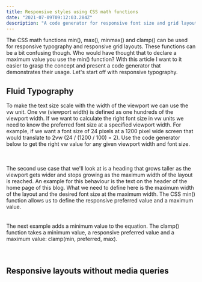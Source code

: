 ```yaml
---
title: Responsive styles using CSS math functions
date: "2021-07-09T09:12:03.284Z"
description: "A code generator for responsive font size and grid layouts"
---
```



The CSS math functions min(), max(), minmax() and clamp() can be used for responsive typography and
responsive grid layouts. These functions can be a bit confusing though. Who would have
thought that to declare a maximum value you use the min() function?
With this article I want to it easier to grasp the concept and present a code generator
that demonstrates their usage. Let's start off with responsive typography.

## Fluid Typography

To make the text size scale with the width of the viewport we can use the vw unit. One vw
(viewport width) is defined as one hundreds of the viewport width. If we want to calculate
the right font size in vw units we need to know the preferred font size at a specified
viewport width. For example, if we want a font size of 24 pixels at a 1200 pixel wide screen that would
translate to 2vw (24 / (1200 / 100) = 2). Use the code generator below to get the right vw
value for any given viewport width and font size.

<br />
<VwFontSize />
<br />
The second use case that we'll look at is a heading that grows taller as the viewport
gets wider and stops growing as the maximum width of the layout is reached. An example
for this behaviour is the text on the header of the home page of this blog. What
we need to define here is the maximum width of the layout and the desired font size
at the maximum width. The CSS min() function allows us to define the responsive preferred
value and a maximum value.

<br />
<br />
<MinFnFontSize />

<br />
The next example adds a minimum value to the equation. The clamp() function takes
a minimum value, a responsive preferred value and a maximum value: clamp(min, preferred,
max).

<br />
<br />
<ClampFnFontSize />
<br />

## Responsive layouts without media queries

<InteractiveGrid />
